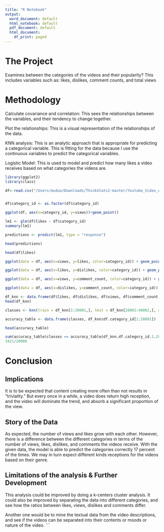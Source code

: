 ```yaml
---
title: "R Notebook"
output:
  word_document: default
  html_notebook: default
  pdf_document: default
  html_document:
    df_print: paged
---
```


# The Project

Examines between the categories of the videos and their popularity? This includes variables such as: likes, dislikes, comment counts, and total views

# Methodology

Calculate covariance and correlation: This sees the relationships between the variables, and their tendency to change together.

Plot the relationships: This is a visual representation of the relationships of the data.

KNN analysis: This is an analytic approach that is appropriate for predicting a categorical variable. This is fitting for the data because I use the continuous variables to predict the categorical variables.

Logistic Model: This is used to model and predict how many likes a video receives based on what categories the videos are.

```r
library(ggplot2)
library(class)

df<-read.csv("/Users/muduo/Downloads/ThinkStats2-master/Youtube_Video_Analysis/USvideos.csv")


df$category_id <- as.factor(df$category_id)
```

```r
ggplot(df, aes(x=category_id, y=views))+geom_point()
```

```r
lm1 <- glm(df$likes ~ df$category_id)
summary(lm1)

predictions <- predict(lm1, type = "response")

head(predictions)

head(df$likes)
```



``` r
ggplot(data = df, aes(x=views, y=likes, color=category_id)) + geom_point()

ggplot(data = df, aes(x=likes, y=dislikes, color=category_id)) + geom_point()

ggplot(data = df, aes(x=views, y=comment_count, color=category_id)) + geom_point()

ggplot(data = df, aes(x=dislikes, y=comment_count, color=category_id)) + geom_point()
```


```r
df_knn <- data.frame(df$likes, df$dislikes, df$views, df$comment_count, df$category_id)
head(df_knn)

classes <- knn(train = df_knn[1:20001,], test = df_knn[20002:40002,], cl=df_knn$df.category_id[1:20001], k = 29)

accuracy_table <- data.frame(classes, df_knn$df.category_id[1:20001])

head(accuracy_table)

sum(accuracy_table$classes == accuracy_table$df_knn.df.category_id.1.20001.)
3421/20000
```


# Conclusion

## Implications

It is to be expected that content creating more often than not results in "triviality." But every once in a while, a video does return high reception, and the video will dominate the trend, and absorb a significant proportion of the view.

## Story of the Data

As expected, the number of views and likes grow with each other. However, there is a difference between the different categories in terms of the number of views, likes, dislikes, and comments the videos receive. With the given data, the model is able to predict the categories correctly 17 percent of the times. We may in turn expect different kinds receptions for the videos based on their genre.

## Limitations of the analysis & Further Development

This analysis could be improved by doing a k-centers cluster analysis. It could also be improved by separating the data into different categories, and see how the ratios between likes, views, dislikes and comments differ.

Another one would be to mine the textual data from the video descriptions, and see if the videos can be separated into their contents or moods or nature of the video.
```
